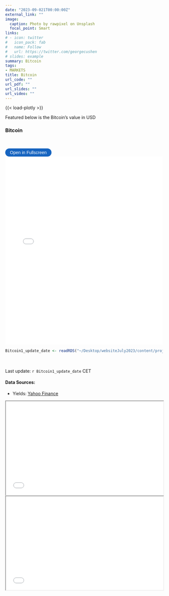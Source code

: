 ```yaml
---
date: "2023-09-021T00:00:00Z"
external_link: ""
image: 
  caption: Photo by rawpixel on Unsplash
  focal_point: Smart
links:
# - icon: twitter
#   icon_pack: fab
#   name: Follow
#   url: https://twitter.com/georgecushen
# slides: example
summary: Bitcoin
tags:
- MARKETS
title: Bitcoin
url_code: ""
url_pdf: ""
url_slides: ""
url_video: ""
---
```

{{< load-plotly >}}

Featured below is the Bitcoin's value in USD

### Bitcoin
<br> 

<button onclick="toggleFullscreen('iframe1')" style="font-size: 14px; padding: 5px 15px; border: none; border-radius: 20px; background-color: #1664c0; color: white; cursor: pointer; transition: background-color 0.3s;" onmouseover="this.style.backgroundColor='#0056b3'" onmouseout="this.style.backgroundColor='#007BFF'">Open in Fullscreen</button>
<iframe id="iframe1" src="Bitcoin1.html" width="100%" height="600px" frameborder="0"> </iframe>

```r
Bitcoin1_update_date <- readRDS("~/Desktop/websiteJuly2023/content/project/Bitcoin/Bitcoin1_update_date.rds")
``` 

<br> <br> 
Last update: `r Bitcoin1_update_date` CET

#### Data Sources: 
* Yields: [Yahoo Finance](https://finance.yahoo.com/quote/BTC-USD?p=BTC-USD&.tsrc=fin-srch)



<iframe src="pretty_table_btc.html" width="100%" height="300"></iframe>

<iframe src="pretty_table_btc_2.html" width="100%" height="300"></iframe>
